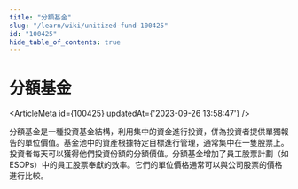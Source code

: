 ```yaml
---
title: "分額基金"
slug: "/learn/wiki/unitized-fund-100425"
id: "100425"
hide_table_of_contents: true
---
```



# 分額基金

<ArticleMeta id={100425} updatedAt={'2023-09-26 13:58:47'} />
<div className='border-solid border-b border-t-0 my-4 border-[var(--ifm-color-gray-300)]' />

分額基金是一種投資基金結構，利用集中的資金進行投資，併為投資者提供單獨報告的單位價值。基金池中的資產根據特定目標進行管理，通常集中在一隻股票上。投資者每天可以獲得他們投資份額的分額價值。分額基金增加了員工股票計劃（如 ESOPs）中的員工股票奉獻的效率。它們的單位價格通常可以與公司股票的價格進行比較。
